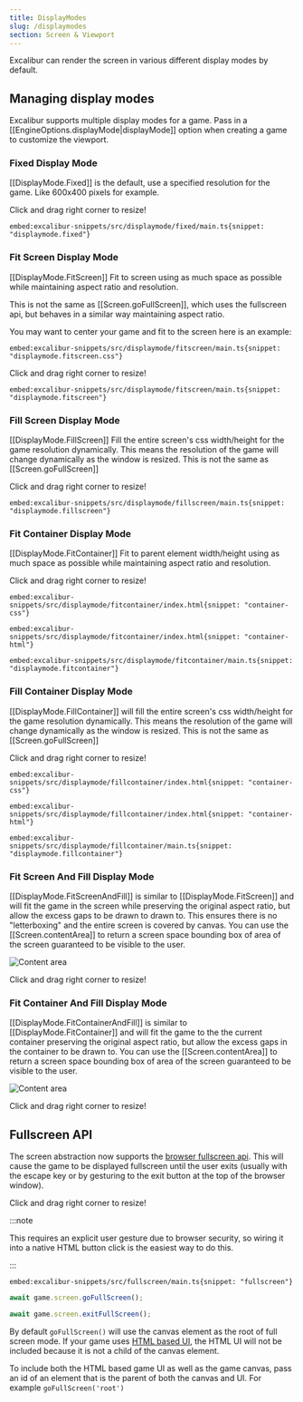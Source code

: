 ```yaml
---
title: DisplayModes
slug: /displaymodes
section: Screen & Viewport
---
```


Excalibur can render the screen in various different display modes by default.

## Managing display modes

Excalibur supports multiple display modes for a game. Pass in a [[EngineOptions.displayMode|displayMode]]
option when creating a game to customize the viewport.

### Fixed Display Mode

[[DisplayMode.Fixed]] is the default, use a specified resolution for the game. Like 600x400 pixels for example.

<div class="snippet-resizer snippet-border" alt="Resize me!">

<IFrameEmbed className="snippet-resized" src="https://excaliburjs.com/excalibur-snippets/displaymode/fixed/" />

</div>

Click and drag right corner to resize!

`embed:excalibur-snippets/src/displaymode/fixed/main.ts{snippet: "displaymode.fixed"}`

### Fit Screen Display Mode

[[DisplayMode.FitScreen]] Fit to screen using as much space as possible while maintaining aspect ratio and resolution.

This is not the same as [[Screen.goFullScreen]], which uses the fullscreen api, but behaves in a similar way maintaining aspect ratio.

You may want to center your game and fit to the screen here is an example:

`embed:excalibur-snippets/src/displaymode/fitscreen/main.ts{snippet: "displaymode.fitscreen.css"}`

<div class="snippet-resizer snippet-border" alt="Resize me!">

<IFrameEmbed className="snippet-resized" src="https://excaliburjs.com/excalibur-snippets/displaymode/fitscreen/" />

</div>

Click and drag right corner to resize!

`embed:excalibur-snippets/src/displaymode/fitscreen/main.ts{snippet: "displaymode.fitscreen"}`

### Fill Screen Display Mode

[[DisplayMode.FillScreen]] Fill the entire screen's css width/height for the game resolution dynamically. This means the resolution of the game will change dynamically as the window is resized. This is not the same as [[Screen.goFullScreen]]

<div class="snippet-resizer snippet-border" alt="Resize me!">

<IFrameEmbed className="snippet-resized" src="https://excaliburjs.com/excalibur-snippets/displaymode/fillscreen/" />

</div>

Click and drag right corner to resize!

`embed:excalibur-snippets/src/displaymode/fillscreen/main.ts{snippet: "displaymode.fillscreen"}`

### Fit Container Display Mode

[[DisplayMode.FitContainer]] Fit to parent element width/height using as much space as possible while maintaining aspect ratio and resolution.

<div class="snippet-resizer snippet-border" alt="Resize me!">

<IFrameEmbed className="snippet-resized" src="https://excaliburjs.com/excalibur-snippets/displaymode/fitcontainer/" />

</div>

Click and drag right corner to resize!

`embed:excalibur-snippets/src/displaymode/fitcontainer/index.html{snippet: "container-css"}`

`embed:excalibur-snippets/src/displaymode/fitcontainer/index.html{snippet: "container-html"}`

`embed:excalibur-snippets/src/displaymode/fitcontainer/main.ts{snippet: "displaymode.fitcontainer"}`

### Fill Container Display Mode

[[DisplayMode.FillContainer]] will fill the entire screen's css width/height for the game resolution dynamically. This means the resolution of the game will change dynamically as the window is resized. This is not the same as [[Screen.goFullScreen]]

<div class="snippet-resizer snippet-border" alt="Resize me!">

<IFrameEmbed className="snippet-resized" src="https://excaliburjs.com/excalibur-snippets/displaymode/fillcontainer/" />

</div>

Click and drag right corner to resize!

`embed:excalibur-snippets/src/displaymode/fillcontainer/index.html{snippet: "container-css"}`

`embed:excalibur-snippets/src/displaymode/fillcontainer/index.html{snippet: "container-html"}`

`embed:excalibur-snippets/src/displaymode/fillcontainer/main.ts{snippet: "displaymode.fillcontainer"}`

### Fit Screen And Fill Display Mode

[[DisplayMode.FitScreenAndFill]] is similar to [[DisplayMode.FitScreen]] and will fit the game in the screen while preserving the original aspect ratio, but allow the excess gaps to be drawn to drawn to. This ensures there is no "letterboxing" and the entire screen is covered by canvas. You can use the [[Screen.contentArea]] to return a screen space bounding box of area of the screen guaranteed to be visible to the user.

![Content area](content-area.png)

<div class="snippet-resizer snippet-border" alt="Resize me!">

<IFrameEmbed className="snippet-resized" src="https://excaliburjs.com/excalibur-snippets/displaymode/fitscreenandfill/" />

</div>

Click and drag right corner to resize!

### Fit Container And Fill Display Mode

[[DisplayMode.FitContainerAndFill]] is similar to [[DisplayMode.FitContainer]] and will fit the game to the the current container preserving the original aspect ratio, but allow the excess gaps in the container to be drawn to. You can use the [[Screen.contentArea]] to return a screen space bounding box of area of the screen guaranteed to be visible to the user.

![Content area](content-area.png)

<div class="snippet-resizer snippet-border" alt="Resize me!">

<IFrameEmbed className="snippet-resized" src="https://excaliburjs.com/excalibur-snippets/displaymode/fitcontainerandfill/" />

</div>

Click and drag right corner to resize!

## Fullscreen API

The screen abstraction now supports the [browser fullscreen api](https://developer.mozilla.org/en-US/docs/Web/API/Fullscreen_API). This will cause the game to be displayed fullscreen until the user exits (usually with the escape key or by gesturing to the exit button at the top of the browser window).

<div class="snippet-resizer snippet-border" alt="Resize me!">

<IFrameEmbed className="snippet-resized" src="https://excaliburjs.com/excalibur-snippets/fullscreen/" />

</div>

Click and drag right corner to resize!

:::note

This requires an explicit user gesture due to browser security, so wiring it into a native HTML button click is the easiest way to do this.

:::

`embed:excalibur-snippets/src/fullscreen/main.ts{snippet: "fullscreen"}`

```typescript
await game.screen.goFullScreen();

await game.screen.exitFullScreen();
```

By default `goFullScreen()` will use the canvas element as the root of full screen mode. If your game uses [HTML based UI](/docs/ui#html-based-ui), the HTML UI will not be included because it is not a child of the canvas element.

To include both the HTML based game UI as well as the game canvas, pass an id of an element that is the parent of both the canvas and UI. For example `goFullScreen('root')`
